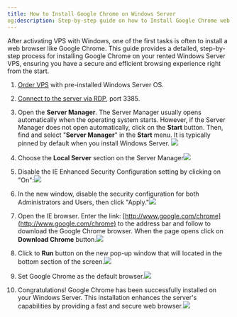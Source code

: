 ```yaml
---
title: How to Install Google Chrome on Windows Server
og:description: Step-by-step guide on how to Install Google Chrome web browser on your Windows Server operating system.
---
```


After activating VPS with Windows, one of the first tasks is often to install a web browser like Google Chrome. This guide provides a detailed, step-by-step process for installing Google Chrome on your rented Windows Server VPS, ensuring you have a secure and efficient browsing experience right from the start.

1. [Order VPS](https://www.edisglobal.com/) with pre-installed Windows Server OS.
2. [Connect to the server via RDP](../getting-started/windows-remote-desktop), port 3385.

3. Open the **Server Manager**. The Server Manager usually opens automatically when the operating system starts. However, if the Server Manager does not open automatically, click on the **Start** button. Then, find and select "**Server Manager**" in the **Start** menu. It is typically pinned by default when you install Windows Server. ![](/assets/y9B0AGVAxYeSyeZVyaDis-7QVfnkzj8whiU7FU1x-GV-20240925-111932.png)
4. Choose the **Local Server** section on the Server Manager![](/assets/y9B0AGVAxYeSyeZVyaDis-6mlwvxUHmMw4B2Uhjy3fx-20240925-112129.png)
5. Disable the IE Enhanced Security Configuration setting by clicking on "On":![](/assets/y9B0AGVAxYeSyeZVyaDis-ZadLaSIVTwxMBR9WJxb-X-20240925-112756.png)
6. In the new window, disable the security configuration for both Administrators and Users, then click "Apply."![](/assets/y9B0AGVAxYeSyeZVyaDis-BuKWLMA8OqXyiMFd0ZU2a-20240925-112928.png)
7. Open the IE browser. Enter the link: [http://www.google.com/chrome](http://www.google.com/chrome) to the address bar and follow to download the Google Chrome browser. When the page opens click on **Download Chrome** button.![](/assets/y9B0AGVAxYeSyeZVyaDis-O_vkRcwSj_BcZROqvwYxS-20240925-113016.png)
8. Click to **Run** button on the new pop-up window that will located in the bottom section of the screen.![](/assets/y9B0AGVAxYeSyeZVyaDis-T6_8Y4a5mP3LvYEuxojJp-20240925-113951.png)
9. Set Google Chrome as the default browser.![](/assets/y9B0AGVAxYeSyeZVyaDis-CO7-zXgNq_r2mTA79IpJb-20240925-114316.png)
10. Congratulations! Google Chrome has been successfully installed on your Windows Server. This installation enhances the server's capabilities by providing a fast and secure web browser.![](/assets/y9B0AGVAxYeSyeZVyaDis-JSmf__3EKINSsSxUUMSsU-20240925-114409.png)
